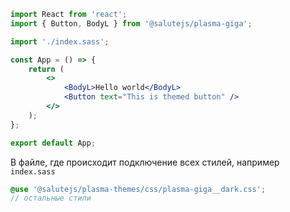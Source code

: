 
<TipProcessingStyle isSass/>

```jsx
import React from 'react';
import { Button, BodyL } from '@salutejs/plasma-giga';

import './index.sass';

const App = () => {
    return (
        <>
            <BodyL>Hello world</BodyL>
            <Button text="This is themed button" />
        </>
    );
};

export default App;
```

В файле, где происходит подключение всех стилей, например `index.sass`

```scss
@use '@salutejs/plasma-themes/css/plasma-giga__dark.css';
// остальные стили
```
